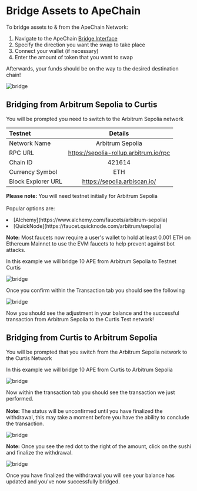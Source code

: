 # Bridge Assets to ApeChain

To bridge assets to & from the ApeChain Network: 
1. Navigate to the ApeChain [Bridge Interface](https://curtis.bridge.caldera.xyz/)
2. Specify the direction you want the swap to take place
3. Connect your wallet (if necessary)
4. Enter the amount of token that you want to swap 

Afterwards, your funds should be on the way to the desired destination chain!

 ![bridge](../images/bridge.png)

 ## Bridging from Arbitrum Sepolia to Curtis ##

 You will be prompted you need to switch to the Arbitrum Sepolia network 

| Testnet      | Details|    
| :------------ | :---------: 
| Network Name | Arbitrum Sepolia |
| RPC URL        |    https://sepolia-rollup.arbitrum.io/rpc   |
| Chain ID    |    421614   |   
| Currency Symbol|         ETH    |
| Block Explorer URL | https://sepolia.arbiscan.io/

**Please note:**
You will need testnet initially for Arbitrum Sepolia 
<br></br>
Popular options are:
<li>[Alchemy](https://www.alchemy.com/faucets/arbitrum-sepolia)</li>
<li>[QuickNode](https://faucet.quicknode.com/arbitrum/sepolia)</li>

**Note:** 
Most faucets now require a user's wallet to hold at least 0.001 ETH on Ethereum Mainnet to use the EVM faucets to help prevent against bot attacks.

In this example we will bridge 10 APE from Arbitrum Sepolia to Testnet Curtis 

 ![bridge](../images/bridge_10.png)

Once you confirm within the Transaction tab you should see the following 

 ![bridge](../images/txn_bridge.png)

 Now you should see the adjustment in your balance and the successful transaction from Arbitrum Sepolia to the Curtis Test network!


  ## Bridging from Curtis to Arbitrum Sepolia ##

 You will be prompted that you switch from the Arbitrum Sepolia network to the Curtis Network


In this example we will bridge 10 APE from Curtis to Arbitrum Sepolia

 ![bridge](../images/curtis_over.png)

Now within the transaction tab you should see the transaction we just performed.
<br></br>
**Note:** The status will be unconfirmed until you have finalized the withdrawal, this may take a moment before you have the ability to conclude the transaction.

 ![bridge](../images/bridge_withdraw.png)

**Note:** Once you see the red dot to the right of the amount, click on the sushi and finalize the withdrawal.

![bridge](../images/confirmed.png)


 Once you have finalized the withdrawal you will see your balance has updated and you've now successfully bridged. 


